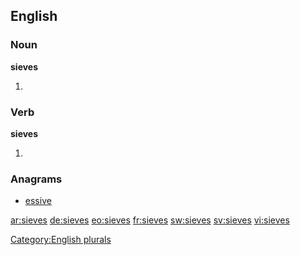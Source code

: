 ==English==

===Noun===
'''sieves'''

# {{plural of |[[sieve]]}}

===Verb===
'''sieves'''

# {{third-person singular of|sieve}}

===Anagrams===
* [[essive#English|essive]]

[[Category:English plurals]]

[[ar:sieves]]
[[de:sieves]]
[[eo:sieves]]
[[fr:sieves]]
[[sw:sieves]]
[[sv:sieves]]
[[vi:sieves]]